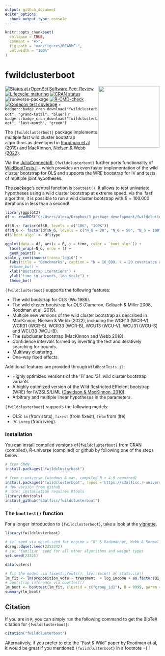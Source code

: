 ```yaml
---
output: github_document
editor_options: 
  chunk_output_type: console
---
```


<!-- README.md is generated from README.Rmd. Please edit that file -->

```r
knitr::opts_chunk$set(
  collapse = TRUE,
  comment = "#>",
  fig.path = "man/figures/README-",
  out.width = "100%"
)
```

# fwildclusterboot 

<img src="man/figures/logo.png" width="200px" align="right" />

<!-- badges: start -->
<!-- [![packageversion](https://img.shields.io/badge/Package%20version-`r version`-orange.svg?style=flat-square)](commits/master) -->
[![Status at rOpenSci Software Peer Review](https://badges.ropensci.org/546_status.svg)](https://github.com/ropensci/software-review/issues/546)
[![Lifecycle: maturing](https://img.shields.io/badge/lifecycle-maturing-orange.svg)](https://lifecycle.r-lib.org/articles/stages.html)
[![CRAN status](https://www.r-pkg.org/badges/version/fwildclusterboot)](https://CRAN.R-project.org/package=fwildclusterboot)
![runiverse-package](https://s3alfisc.r-universe.dev/badges/fwildclusterboot)
[![R-CMD-check](https://github.com/s3alfisc/fwildclusterboot/workflows/R-CMD-check/badge.svg)](https://github.com/s3alfisc/fwildclusterboot/actions)
[![Codecov test coverage](https://codecov.io/gh/s3alfisc/fwildclusterboot/branch/master/graph/badge.svg)](https://app.codecov.io/gh/s3alfisc/fwildclusterboot?branch=master)
`r badger::badge_cran_download("fwildclusterboot", "grand-total", "blue")`
`r badger::badge_cran_download("fwildclusterboot", "last-month", "green")`

<!-- badges: end -->

The `{fwildclusterboot}` package implements multiple fast wild cluster bootstrap algorithms as developed in [Roodman et al (2019)](https://econpapers.repec.org/paper/qedwpaper/1406.htm) and [MacKinnon, Nielsen & Webb (2022)](https://www.econ.queensu.ca/sites/econ.queensu.ca/files/wpaper/qed_wp_1485.pdf).

Via the [JuliaConnectoR](https://CRAN.R-project.org/package=JuliaConnectoR), `{fwildclusterboot}` further ports functionality of [WildBootTests.jl](https://github.com/droodman/WildBootTests.jl) - which provides an even faster implementation of the wild cluster bootstrap for OLS and supports the WRE bootstrap for IV and tests of multiple joint hypotheses.

The package's central function is `boottest()`. It allows to test univariate hypotheses using a wild cluster bootstrap at extreme speed: via the 'fast' algorithm, it is possible to run a wild cluster bootstrap with $B = 100.000$ iterations in less than a second!

```r
library(ggplot2)
df <- readRDS("C:/Users/alexa/Dropbox/R package development/fwildclusterboot develop/benchmarks/r_comparions.rds")

df$B <- factor(df$B, levels = c("10K", "100K"))
df$N_G <- factor(df$N_G, levels = c("N_G = 20", "N_G = 50", "N_G = 100", "N_G = 500", "N_G = 1000"))
df$`boot algo` <- df$type
```

```r
ggplot(data = df, aes(x = B, y = time, color = `boot algo`)) + 
  facet_wrap(~N_G, nrow = 1) + 
  geom_point() + 
scale_y_continuous(trans='log10') + 
  labs(title = "Benchmarks", caption = "N = 10_000, k = 20 covariates and one cluster of dimension N_G (3 iterations each, median runtime is plotted).")+
  #theme_bw() + 
  xlab("Bootstrap iterations") + 
  ylab("time in seconds, log scale") + 
  theme_bw()
```


`{fwildclusterboot}` supports the following features:

+ The wild bootstrap for OLS (Wu 1986).
+ The wild cluster bootstrap for OLS (Cameron, Gelbach & Miller 2008, Roodman et al, 2019).
+ Multiple new versions of the wild cluster bootstrap as described in MacKinnon, Nielsen & Webb (2022), including the WCR13 (WCR-V), WCR31 (WCR-S), WCR33 (WCR-B), WCU13 (WCU-V), WCU31 (WCU-S) and WCU33 (WCU-B).
+ The subcluster bootstrap (MacKinnon and Webb 2018).
+ Confidence intervals formed by inverting the test and iteratively searching for bounds.
+ Multiway clustering.
+ One-way fixed effects.

Additional features are provided through `WildBootTests.jl`:

+ Highly optimized versions of the '11' and '31' wild cluster bootstrap variants
+ A highly optimized version of the Wild Restricted Efficient bootstrap (WRE) for IV/2SLS/LIML [(Davidson & MacKinnon, 2010)](https://www.tandfonline.com/doi/abs/10.1198/jbes.2009.07221).
+ Arbitrary and multiple linear hypotheses in the parameters.

`{fwildclusterboot}` supports the following models: 

+ OLS: `lm` (from stats), `fixest` (from fixest), `felm` from (lfe)
+ IV: `ivreg` (from ivreg). 

### Installation

You can install compiled versions of`{fwildclusterboot}` from CRAN (compiled), R-universe (compiled) or github by following one of the steps below:

```r
# from CRAN 
install.packages("fwildclusterboot")

# from r-universe (windows & mac, compiled R > 4.0 required)
install.packages('fwildclusterboot', repos ='https://s3alfisc.r-universe.dev')
# dev version from github
# note: installation requires Rtools
library(devtools)
install_github("s3alfisc/fwildclusterboot")
```

### The `boottest()` function

For a longer introduction to `{fwildclusterboot}`, take a look at the [vignette](https://s3alfisc.github.io/fwildclusterboot/articles/fwildclusterboot.html).

```r
library(fwildclusterboot)

# set seed via dqset.seed for engine = "R" & Rademacher, Webb & Normal weights
dqrng::dqset.seed(2352342)
# set 'familiar' seed for all other algorithms and weight types 
set.seed(23325)

data(voters)

# fit the model via fixest::feols(), lfe::felm() or stats::lm()
lm_fit <- lm(proposition_vote ~ treatment  + log_income + as.factor(Q1_immigration) + as.factor(Q2_defense), data = voters)
# bootstrap inference via boottest()
lm_boot <- boottest(lm_fit, clustid = c("group_id1"), B = 9999, param = "treatment")
summary(lm_boot)
```

## Citation 

If you are in `R`, you can simply run the following command to get the BibTeX citation for `{fwildclusterboot}`:

```r
citation("fwildclusterboot")
```

Alternatively, if you prefer to cite the "Fast & Wild" paper by Roodman et al, it would be great if you mentioned `{fwildclusterboot}` in a footnote =) ! 
